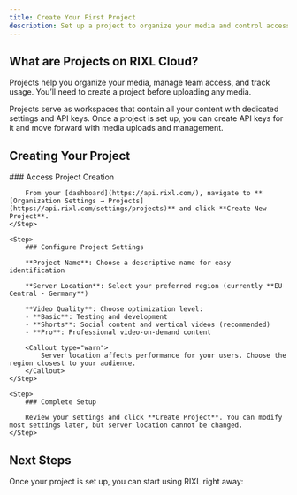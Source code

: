 ```yaml
---
title: Create Your First Project
description: Set up a project to organize your media and control access.
---
```



## What are Projects on RIXL Cloud?

Projects help you organize your media, manage team access, and track usage. You’ll need to create a project before uploading any media.

<Callout type="info">
Projects serve as workspaces that contain all your content with dedicated settings and API keys. Once a project is set up, you can create API keys for it and move forward with media uploads and management.
</Callout>

## Creating Your Project

<Steps>
    <Step>
        ### Access Project Creation

        From your [dashboard](https://api.rixl.com/), navigate to **[Organization Settings → Projects](https://api.rixl.com/settings/projects)** and click **Create New Project**.
    </Step>

    <Step>
        ### Configure Project Settings

        **Project Name**: Choose a descriptive name for easy identification

        **Server Location**: Select your preferred region (currently **EU Central - Germany**)
        
        **Video Quality**: Choose optimization level:
        - **Basic**: Testing and development
        - **Shorts**: Social content and vertical videos (recommended)
        - **Pro**: Professional video-on-demand content

        <Callout type="warn">
            Server location affects performance for your users. Choose the region closest to your audience.
        </Callout>
    </Step>

    <Step>
        ### Complete Setup

        Review your settings and click **Create Project**. You can modify most settings later, but server location cannot be changed.
    </Step>
</Steps>

## Next Steps

Once your project is set up, you can start using RIXL right away:

<Cards>
    <Card
        title="Upload Your First Media"
        description="Start processing videos and images"
        href="/docs/uploads"
    />
    <Card
        title="Explore the Dashboard"
        description="Learn to navigate the project management interface"
        href="/docs/dashboard/guide"
    />
    <Card
        title="Manage API Keys"
        description="Create additional authentication tokens as needed"
        href="/docs/dashboard/api-keys"
    />
    <Card
        title="API Documentation"
        description="Integrate RIXL into your applications"
        href="/docs/api-reference"
    />
</Cards>

